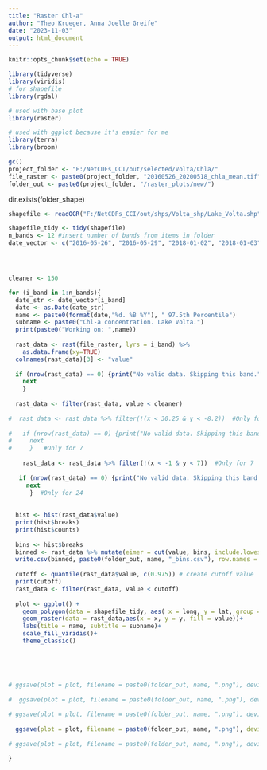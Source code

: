 ---
title: "Raster Chl-a"
author: "Theo Krueger, Anna Joelle Greife"
date: "2023-11-03"
output: html_document
---

```{r setup, include=FALSE}
knitr::opts_chunk$set(echo = TRUE)
```

```{r}
library(tidyverse)
library(viridis)
# for shapefile
library(rgdal)

# used with base plot
library(raster)

# used with ggplot because it's easier for me
library(terra)
library(broom)
```

```{r paths}
gc()
project_folder <- "F:/NetCDFs_CCI/out/selected/Volta/Chla/"
file_raster <- paste0(project_folder, "20160526_20200518_chla_mean.tif")
folder_out <- paste0(project_folder, "/raster_plots/new/")
```
dir.exists(folder_shape)

```{r load shapefile}
shapefile <- readOGR("F:/NetCDFs_CCI/out/shps/Volta_shp/Lake_Volta.shp")
```

```{r ggplot with terra, fig.show='hide'}

shapefile_tidy <- tidy(shapefile)
n_bands <- 12 #insert number of bands from items in folder
date_vector <- c("2016-05-26", "2016-05-29", "2018-01-02", "2018-01-03", "2018-01-07", "2018-05-14", "2018-05-17", "2018-05-18", "2018-05-19", "2020-05-13", "2020-05-16", "2020-05-18")




cleaner <- 150

for (i_band in 1:n_bands){  
  date_str <- date_vector[i_band]
  date <- as.Date(date_str)
  name <- paste0(format(date,"%d. %B %Y"), " 97.5th Percentile")
  subname <- paste0("Chl-a concentration. Lake Volta.")
  print(paste0("Working on: ",name))
  
  rast_data <- rast(file_raster, lyrs = i_band) %>%
    as.data.frame(xy=TRUE)
  colnames(rast_data)[3] <- "value"
 
  if (nrow(rast_data) == 0) {print("No valid data. Skipping this band.") 
    next
    }
  
  rast_data <- filter(rast_data, value < cleaner)
  
#  rast_data <- rast_data %>% filter(!(x < 30.25 & y < -8.2))  #Only for 7
  
#   if (nrow(rast_data) == 0) {print("No valid data. Skipping this band.")
#     next
#     }   #Only for 7
  
    rast_data <- rast_data %>% filter(!(x < -1 & y < 7))  #Only for 7
  
   if (nrow(rast_data) == 0) {print("No valid data. Skipping this band.") 
     next
      }  #Only for 24
  
  
  hist <- hist(rast_data$value)
  print(hist$breaks)
  print(hist$counts)
   
  bins <- hist$breaks
  binned <- rast_data %>% mutate(eimer = cut(value, bins, include.lowest=TRUE)) %>% group_by(eimer) %>% summarise(x,y,value,eimer,eimercounts = n())
  write.csv(binned, paste0(folder_out, name, "_bins.csv"), row.names = FALSE)
  
  cutoff <- quantile(rast_data$value, c(0.975)) # create cutoff value
  print(cutoff)
  rast_data <- filter(rast_data, value < cutoff)
  
  plot <- ggplot() +
    geom_polygon(data = shapefile_tidy, aes( x = long, y = lat, group = group), fill="white", color="darkgrey") +
    geom_raster(data = rast_data,aes(x = x, y = y, fill = value))+
    labs(title = name, subtitle = subname)+
    scale_fill_viridis()+
    theme_classic() 
  

  
  
  
# ggsave(plot = plot, filename = paste0(folder_out, name, ".png"), device = "png", width = 9.25, height = 8.25, dpi = 300) #Na_Lake_1659
  
#  ggsave(plot = plot, filename = paste0(folder_out, name, ".png"), device = "png", width = 9.375, height = 6.25, dpi = 300) #Ky_Lake_100000013

# ggsave(plot = plot, filename = paste0(folder_out, name, ".png"), device = "png", width = 12.375, height = 8.25, dpi = 300) #Ka_Lake_35
  
  ggsave(plot = plot, filename = paste0(folder_out, name, ".png"), device = "png", width = 9.375, height = 12.25, dpi = 300) #Vo_Lake_24
 
# ggsave(plot = plot, filename = paste0(folder_out, name, ".png"), device = "png", width = 9.375, height = 18.25, dpi = 300)  #Big bois only Ta_7 and Tu_22
  
}
```




